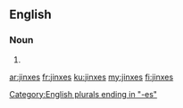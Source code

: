 ==English==

===Noun===
{{head|en|plural}}

# {{plural of|jinx|lang=en}}

[[Category:English plurals ending in "-es"]]

[[ar:jinxes]]
[[fr:jinxes]]
[[ku:jinxes]]
[[my:jinxes]]
[[fi:jinxes]]
